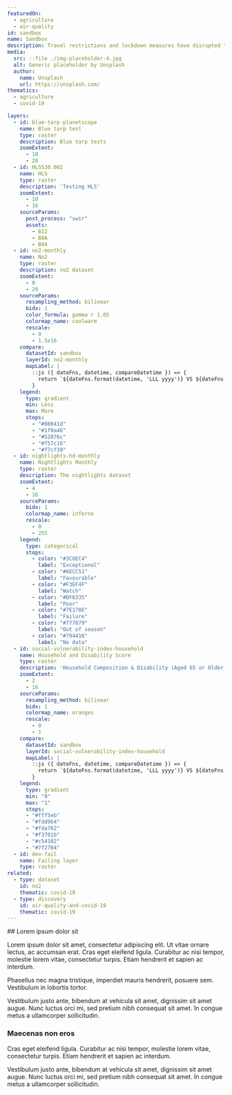 ```yaml
---
featuredOn:
  - agriculture
  - air-quality
id: sandbox
name: Sandbox
description: Travel restrictions and lockdown measures have disrupted the shipping industry and the global economy broadly. NASA researchers are using artificial intelligence to track shipping activities across major ports in the U.S.
media:
  src: ::file ./img-placeholder-4.jpg
  alt: Generic placeholder by Unsplash
  author:
    name: Unsplash
    url: https://unsplash.com/
thematics:
  - agriculture
  - covid-19

layers:
  - id: blue-tarp-planetscope
    name: Blue tarp test
    type: raster
    description: Blue tarp tests
    zoomExtent:
      - 10
      - 20
  - id: HLSS30.002
    name: HLS
    type: raster
    description: 'Testing HLS'
    zoomExtent:
      - 10
      - 16
    sourceParams:
      post_process: "swir"
      assets:
        - B12
        - B8A
        - B04
  - id: no2-monthly
    name: No2
    type: raster
    description: no2 dataset
    zoomExtent:
      - 0
      - 20
    sourceParams:
      resampling_method: bilinear
      bidx: 1
      color_formula: gamma r 1.05
      colormap_name: coolwarm
      rescale:
        - 0
        - 1.5e16
    compare:
      datasetId: sandbox
      layerId: no2-monthly
      mapLabel: |
        ::js ({ dateFns, datetime, compareDatetime }) => {
          return `${dateFns.format(datetime, 'LLL yyyy')} VS ${dateFns.format(compareDatetime, 'LLL yyyy')}`;
        }
    legend:
      type: gradient
      min: Less
      max: More
      stops:
        - "#08041d"
        - "#1f0a46"
        - "#52076c"
        - "#f57c16"
        - "#f7cf39"
  - id: nightlights-hd-monthly
    name: Nightlights Monthly
    type: raster
    description: The nightlights dataset
    zoomExtent:
      - 4
      - 16
    sourceParams:
      bidx: 1
      colormap_name: inferno
      rescale:
        - 0
        - 255
    legend:
      type: categorical
      stops: 
        - color: "#3C8EC4"
          label: "Exceptional"
        - color: "#6ECC51"
          label: "Favourable"
        - color: "#F3EF4F"
          label: "Watch"
        - color: "#DF6335"
          label: "Poor"
        - color: "#7E170E"
          label: "Failure"
        - color: "#777879"
          label: "Out of season"
        - color: "#794416"
          label: "No data"
  - id: social-vulnerability-index-household
    name: Household and Disability Score
    type: raster
    description: 'Household Composition & Disability (Aged 65 or Older, Aged 17 or Younger, Civilian with a Disability, Single-Parent Households) - Percentile ranking'
    zoomExtent:
      - 2
      - 16
    sourceParams:
      resampling_method: bilinear
      bidx: 1
      colormap_name: oranges
      rescale:
        - 0
        - 1
    compare:
      datasetId: sandbox
      layerId: social-vulnerability-index-household
      mapLabel: |
        ::js ({ dateFns, datetime, compareDatetime }) => {
          return `${dateFns.format(datetime, 'LLL yyyy')} VS ${dateFns.format(compareDatetime, 'LLL yyyy')}`;
        }
    legend:
      type: gradient
      min: "0"
      max: "1"
      stops:
      - "#fff5eb"
      - "#fdd9b4"
      - "#fda762"
      - "#f3701b"
      - "#c54102"
      - "#7f2704"
  - id: dev-fail
    name: Failing layer
    type: raster
related:
  - type: dataset
    id: no2
    thematic: covid-19
  - type: discovery
    id: air-quality-and-covid-19
    thematic: covid-19 
---
```


<Block>
<Prose>
## Lorem ipsum dolor sit

Lorem ipsum dolor sit amet, consectetur adipiscing elit. Ut vitae ornare lectus, ac accumsan erat. Cras eget eleifend ligula. Curabitur ac nisi tempor, molestie lorem vitae, consectetur turpis. Etiam hendrerit et sapien ac interdum.

Phasellus nec magna tristique, imperdiet mauris hendrerit, posuere sem. Vestibulum in lobortis tortor.

Vestibulum justo ante, bibendum at vehicula sit amet, dignissim sit amet augue. Nunc luctus orci mi, sed pretium nibh consequat sit amet. In congue metus a ullamcorper sollicitudin.

### Maecenas non eros

Cras eget eleifend ligula. Curabitur ac nisi tempor, molestie lorem vitae, consectetur turpis. Etiam hendrerit et sapien ac interdum.

Vestibulum justo ante, bibendum at vehicula sit amet, dignissim sit amet augue. Nunc luctus orci mi, sed pretium nibh consequat sit amet. In congue metus a ullamcorper sollicitudin.
</Prose>
</Block>
